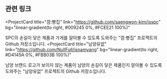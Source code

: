 ## 관련 링크

<ProjectCard
  title="깜:빵집"
  link="https://github.com/saengwon-kim/isspc"
  bg="linear-gradient(to right, #009245 0%, #FCEE21 100%)"
>
SPC의 손길이 닿은 제품과 가게를 알아볼 수 있도록 도와주는 "깜:빵집" 프로젝트의 Github 저장소입니다.
</ProjectCard>
<ProjectCard
  title="남양유없"
  link="https://github.com/NullFull/isnamyang"
  bg="linear-gradient(to right, #D4145A 0%, #FBB03B 100%)"
>
  남양 브랜드 로고가 보이지 않는 제품이 남양의 손길이 닿은 제품인지 알아볼 수 있도록 도와주는 "남양유없" 프로젝트의 Github 저장소입니다.
</ProjectCard>